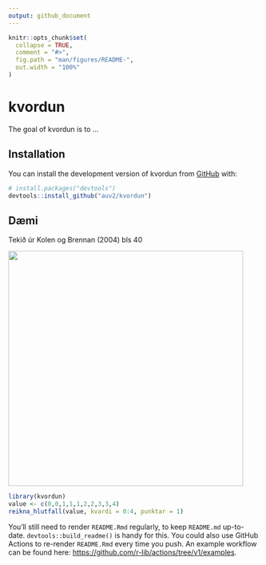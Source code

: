 ```yaml
---
output: github_document
---
```


<!-- README.md is generated from README.Rmd. Please edit that file -->

```r
knitr::opts_chunk$set(
  collapse = TRUE,
  comment = "#>",
  fig.path = "man/figures/README-",
  out.width = "100%"
)
```

# kvordun

<!-- badges: start -->

<!-- badges: end -->

The goal of kvordun is to ...

## Installation

You can install the development version of kvordun from [GitHub](https://github.com/) with:

``` r
# install.packages("devtools")
devtools::install_github("auv2/kvordun")
```

## Dæmi

Tekið úr Kolen og Brennan (2004) bls 40

<img src="C:/Users/audun/AppData/Local/RStudio/tmp/paste-B3BA40C8.png" width="470"/>

```r
library(kvordun)
value <- c(0,0,1,1,1,2,2,3,3,4)
reikna_hlutfall(value, kvardi = 0:4, punktar = 1)

```

You'll still need to render `README.Rmd` regularly, to keep `README.md` up-to-date. `devtools::build_readme()` is handy for this. You could also use GitHub Actions to re-render `README.Rmd` every time you push. An example workflow can be found here: <https://github.com/r-lib/actions/tree/v1/examples>.
